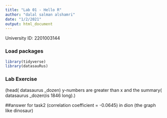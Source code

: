 ```yaml
---
title: "Lab 01 - Hello R"
author: "dalal salman alshamri"
date: "1/2/2021"
output: html_document
---
```


University ID: 2201003144

### Load packages

```r
library(tidyverse) 
library(datasauRus)
```


### Lab Exercise

(head( datasaurus _dozen) y-numbers are greater than x and the 
summary( datasaurus _dozen)is 1846 long).)


##answer for task2
(correlation coefficient = -0.0645) in dion 
(the graph like dinosaur)

